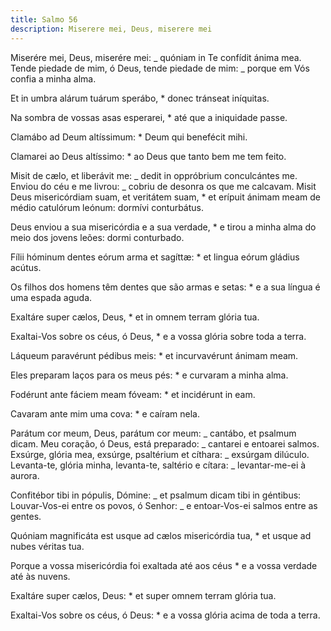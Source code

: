 ```yaml
---
title: Salmo 56
description: Miserere mei, Deus, miserere mei
---
```


<div class="side-by-side not-content">

Miserére mei, Deus, miserére mei: _ quóniam in Te confídit ánima mea. Tende piedade de mim, ó Deus, tende piedade de mim: _ porque em Vós confia a minha alma.

Et in umbra alárum tuárum sperábo, \* donec tránseat iníquitas.

Na sombra de vossas asas esperarei, \* até que a iniquidade passe.

Clamábo ad Deum altíssimum: \* Deum qui benefécit mihi.

Clamarei ao Deus altíssimo: \* ao Deus que tanto bem me tem feito.

Misit de cælo, et liberávit me: _ dedit in oppróbrium conculcántes me. Enviou do céu e me livrou: _ cobriu de desonra os que me calcavam. Misit Deus misericórdiam suam, et veritátem suam, \* et erípuit ánimam meam de médio catulórum leónum: dormívi conturbátus.

Deus enviou a sua misericórdia e a sua verdade, \* e tirou a minha alma do meio dos jovens leões: dormi conturbado.

Fílii hóminum dentes eórum arma et sagíttæ: \* et lingua eórum gládius acútus.

Os filhos dos homens têm dentes que são armas e setas: \* e a sua língua é uma espada aguda.

Exaltáre super cælos, Deus, \* et in omnem terram glória tua.

Exaltai-Vos sobre os céus, ó Deus, \* e a vossa glória sobre toda a terra.

Láqueum paravérunt pédibus meis: \* et incurvavérunt ánimam meam.

Eles preparam laços para os meus pés: \* e curvaram a minha alma.

Fodérunt ante fáciem meam fóveam: \* et incidérunt in eam.

Cavaram ante mim uma cova: \* e caíram nela.

Parátum cor meum, Deus, parátum cor meum: _ cantábo, et psalmum dicam. Meu coração, ó Deus, está preparado: _ cantarei e entoarei salmos. Exsúrge, glória mea, exsúrge, psaltérium et cíthara: _ exsúrgam dilúculo. Levanta-te, glória minha, levanta-te, saltério e cítara: _ levantar-me-ei à aurora.

Confitébor tibi in pópulis, Dómine: _ et psalmum dicam tibi in géntibus: Louvar-Vos-ei entre os povos, ó Senhor: _ e entoar-Vos-ei salmos entre as gentes.

Quóniam magnificáta est usque ad cælos misericórdia tua, \* et usque ad nubes véritas tua.

Porque a vossa misericórdia foi exaltada até aos céus \* e a vossa verdade até às nuvens.

Exaltáre super cælos, Deus: \* et super omnem terram glória tua.

Exaltai-Vos sobre os céus, ó Deus: \* e a vossa glória acima de toda a terra.

</div>
